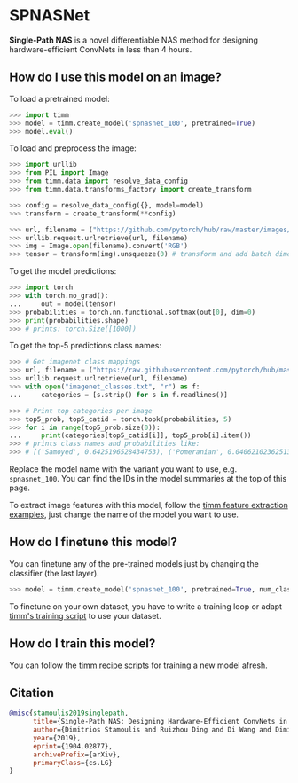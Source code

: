 # SPNASNet

**Single-Path NAS** is a novel differentiable NAS method for designing hardware-efficient ConvNets in less than 4 hours.

## How do I use this model on an image?

To load a pretrained model:

```py
>>> import timm
>>> model = timm.create_model('spnasnet_100', pretrained=True)
>>> model.eval()
```

To load and preprocess the image:

```py 
>>> import urllib
>>> from PIL import Image
>>> from timm.data import resolve_data_config
>>> from timm.data.transforms_factory import create_transform

>>> config = resolve_data_config({}, model=model)
>>> transform = create_transform(**config)

>>> url, filename = ("https://github.com/pytorch/hub/raw/master/images/dog.jpg", "dog.jpg")
>>> urllib.request.urlretrieve(url, filename)
>>> img = Image.open(filename).convert('RGB')
>>> tensor = transform(img).unsqueeze(0) # transform and add batch dimension
```

To get the model predictions:

```py
>>> import torch
>>> with torch.no_grad():
...     out = model(tensor)
>>> probabilities = torch.nn.functional.softmax(out[0], dim=0)
>>> print(probabilities.shape)
>>> # prints: torch.Size([1000])
```

To get the top-5 predictions class names:

```py
>>> # Get imagenet class mappings
>>> url, filename = ("https://raw.githubusercontent.com/pytorch/hub/master/imagenet_classes.txt", "imagenet_classes.txt")
>>> urllib.request.urlretrieve(url, filename) 
>>> with open("imagenet_classes.txt", "r") as f:
...     categories = [s.strip() for s in f.readlines()]

>>> # Print top categories per image
>>> top5_prob, top5_catid = torch.topk(probabilities, 5)
>>> for i in range(top5_prob.size(0)):
...     print(categories[top5_catid[i]], top5_prob[i].item())
>>> # prints class names and probabilities like:
>>> # [('Samoyed', 0.6425196528434753), ('Pomeranian', 0.04062102362513542), ('keeshond', 0.03186424449086189), ('white wolf', 0.01739676296710968), ('Eskimo dog', 0.011717947199940681)]
```

Replace the model name with the variant you want to use, e.g. `spnasnet_100`. You can find the IDs in the model summaries at the top of this page.

To extract image features with this model, follow the [timm feature extraction examples](https://rwightman.github.io/pytorch-image-models/feature_extraction/), just change the name of the model you want to use.

## How do I finetune this model?

You can finetune any of the pre-trained models just by changing the classifier (the last layer).

```py
>>> model = timm.create_model('spnasnet_100', pretrained=True, num_classes=NUM_FINETUNE_CLASSES)
```
To finetune on your own dataset, you have to write a training loop or adapt [timm's training
script](https://github.com/rwightman/pytorch-image-models/blob/master/train.py) to use your dataset.

## How do I train this model?

You can follow the [timm recipe scripts](scripts) for training a new model afresh.

## Citation

```BibTeX
@misc{stamoulis2019singlepath,
      title={Single-Path NAS: Designing Hardware-Efficient ConvNets in less than 4 Hours}, 
      author={Dimitrios Stamoulis and Ruizhou Ding and Di Wang and Dimitrios Lymberopoulos and Bodhi Priyantha and Jie Liu and Diana Marculescu},
      year={2019},
      eprint={1904.02877},
      archivePrefix={arXiv},
      primaryClass={cs.LG}
}
```

<!--
Type: model-index
Collections:
- Name: SPNASNet
  Paper:
    Title: 'Single-Path NAS: Designing Hardware-Efficient ConvNets in less than 4
      Hours'
    URL: https://paperswithcode.com/paper/single-path-nas-designing-hardware-efficient
Models:
- Name: spnasnet_100
  In Collection: SPNASNet
  Metadata:
    FLOPs: 442385600
    Parameters: 4420000
    File Size: 17902337
    Architecture:
    - Average Pooling
    - Batch Normalization
    - Convolution
    - Depthwise Separable Convolution
    - Dropout
    - ReLU
    Tasks:
    - Image Classification
    Training Data:
    - ImageNet
    ID: spnasnet_100
    Crop Pct: '0.875'
    Image Size: '224'
    Interpolation: bilinear
  Code: https://github.com/rwightman/pytorch-image-models/blob/9a25fdf3ad0414b4d66da443fe60ae0aa14edc84/timm/models/efficientnet.py#L995
  Weights: https://github.com/rwightman/pytorch-image-models/releases/download/v0.1-weights/spnasnet_100-048bc3f4.pth
  Results:
  - Task: Image Classification
    Dataset: ImageNet
    Metrics:
      Top 1 Accuracy: 74.08%
      Top 5 Accuracy: 91.82%
-->
